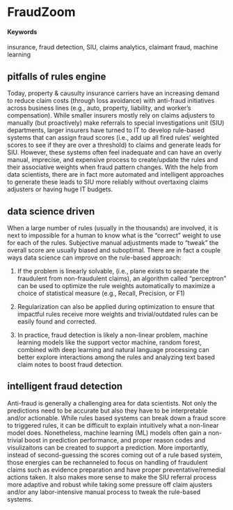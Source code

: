 # FraudZoom

#### Keywords

insurance, fraud detection, SIU, claims analytics, claimant fraud, machine learning

## pitfalls of rules engine

Today, property & causulty insurance carriers have an increasing demand to reduce claim costs (through loss avoidance) with anti-fraud initiatives across business lines (e.g., auto, property, liability, and worker's compensation). While smaller insurers mostly rely on claims adjusters to manually (but proactively) make referrals to special investigations unit (SIU) departments, larger insurers have turned to IT to develop rule-based systems that can assign fraud scores (i.e., add up all fired rules' weighted scores to see if they are over a threshold) to claims and generate leads for SIU. However, these systems often feel inadequate and can have an overly manual, imprecise, and expensive process to create/update the rules and their associative weights when fraud pattern changes. With the help from data scientists, there are in fact more automated and intelligent approaches to generate these leads to SIU more reliably without overtaxing claims adjusters or having huge IT budgets.   

## data science driven

When a large number of rules (usually in the thousands) are involved, it is next to impossible for a human to know what is the “correct” weight to use for each of the rules. Subjective manual adjustments made to “tweak” the overall score are usually biased and suboptimal. There are in fact a couple ways data science can improve on the rule-based approach: 

1. If the problem is linearly solvable, (i.e., plane exists to separate the fraudulent from non-fraudulent claims), an algorithm called “perceptron” can be used to optimize the rule weights automatically to maximize a choice of statistical measure (e.g., Recall, Precision, or F1)

2. Regularization can also be applied during optimization to ensure that impactful rules receive more weights and trivial/outdated rules can be easily found and corrected. 

3. In practice, fraud detection is likely a non-linear problem, machine learning models like the support vector machine, random forest, combined with deep learning and natural language processing can better explore interactions among the rules and analyzing text based claim notes to boost fraud detection. 

## intelligent fraud detection    

Anti-fraud is generally a challenging area for data scientists. Not only the predictions need to be accurate but also they have to be interpretable and/or actionable. While rules based systems can break down a fraud score to triggered rules, it can be difficult to explain intuitively what a non-linear model does. Nonetheless, machine learning (ML) models often gain a non-trivial boost in prediction performance, and proper reason codes and visulizaitons can be created to support a prediction. More importantly, instead of second-guessing the scores coming out of a rule based system, those energies can be rechanneled to focus on handling of fraudulent claims such as evidence preparation and have proper preventative/remedial actions taken. It also makes more sense to make the SIU referral process more adaptive and robust while taking some pressure off claim ajusters and/or any labor-intensive manual process to tweak the rule-based systems.  
